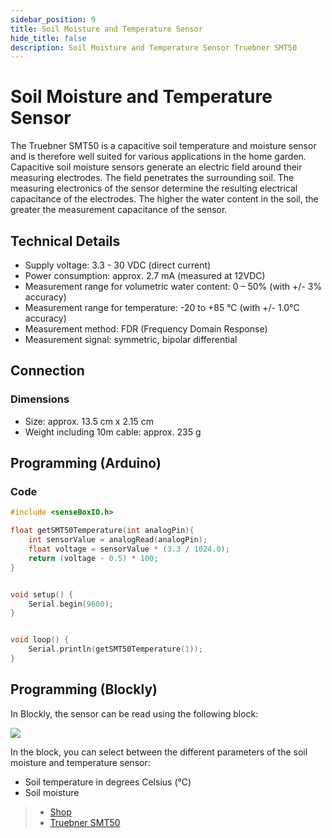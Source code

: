 ```yaml
---
sidebar_position: 9
title: Soil Moisture and Temperature Sensor
hide_title: false
description: Soil Moisture and Temperature Sensor Truebner SMT50
---
```



# Soil Moisture and Temperature Sensor
The Truebner SMT50 is a capacitive soil temperature and moisture sensor and is therefore well suited for various applications in the home garden.
Capacitive soil moisture sensors generate an electric field around their measuring electrodes. The field penetrates the surrounding soil. The measuring electronics of the sensor determine the resulting electrical capacitance of the electrodes.
The higher the water content in the soil, the greater the measurement capacitance of the sensor.

<ImageWithText src={truebnerSensor} title="SMT50 Soil Moisture Sensor" />

## Technical Details

- Supply voltage: 3.3 - 30 VDC (direct current)  
- Power consumption: approx. 2.7 mA (measured at 12VDC)  
- Measurement range for volumetric water content: 0 – 50% (with +/- 3% accuracy)  
- Measurement range for temperature: -20 to +85 °C (with +/- 1.0°C accuracy)  
- Measurement method: FDR (Frequency Domain Response)  
- Measurement signal: symmetric, bipolar differential 

## Connection

<TutorialPorts port="io" />

### Dimensions

- Size: approx. 13.5 cm x 2.15 cm  
- Weight including 10m cable: approx. 235 g 

## Programming (Arduino)

### Code

```cpp
#include <senseBoxIO.h>

float getSMT50Temperature(int analogPin){
    int sensorValue = analogRead(analogPin);
    float voltage = sensorValue * (3.3 / 1024.0);
    return (voltage - 0.5) * 100;
}


void setup() {
    Serial.begin(9600);
}


void loop() {
    Serial.println(getSMT50Temperature(1));
}
```

## Programming (Blockly)
In Blockly, the sensor can be read using the following block:

![](/img/en/hardware-bilder/bodenfeuchte-temperatursensor/block_bodenfeuchte_temperatur.svg)

In the block, you can select between the different parameters of the soil moisture and temperature sensor:
- Soil temperature in degrees Celsius (°C)
- Soil moisture

> - [Shop](https://sensebox.kaufen/product/bodenfeuchte-temperatursensor-smt50)
> - [Truebner SMT50](https://www.truebner.de/assets/download/SMT50_Flyer_DE.pdf)
